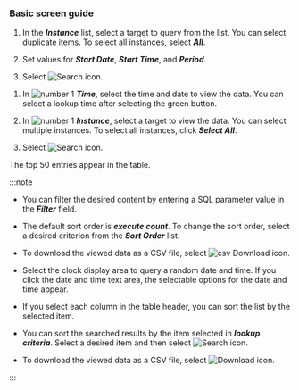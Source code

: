 ### Basic screen guide

<ProdImg img='db-database-sql-stat.png' desc='SQL 통계' />

<Xclude product='postgresql'>

1.  In the **_Instance_** list, select a target to query from the list. You can select duplicate items. To select all instances, select **_All_**.

2.  Set values for **_Start Date_**, **_Start Time_**, and **_Period_**.

3.  Select ![Search icon](/img/ico-btn-search.png).

</Xclude>

<InDoc product='postgresql'>

1.  In ![number 1](/img/number-01.png) **_Time_**, select the time and date to view the data. You can select a lookup time after selecting the green button.

2.  In ![number 1](/img/number-01.png) **_Instance_**, select a target to view the data. You can select multiple instances. To select all instances, click **_Select All_**.

3.  Select ![Search icon](/img/ico-btn-search.png).

</InDoc>

The top 50 entries appear in the table.

:::note

<Xclude product='postgresql'>

-   You can filter the desired content by entering a SQL parameter value in the **_Filter_** field.

-   The default sort order is **_execute count_**. To change the sort order, select a desired criterion from the **_Sort Order_** list.

-   To download the viewed data as a CSV file, select ![csv Download icon](/img/ic-csv-download-ms.svg).

</Xclude>

<InDoc product='postgresql'>

-   Select the clock display area to query a random date and time. If you click the date and time text area, the selectable options for the date and time appear.

-   If you select each column in the table header, you can sort the list by the selected item.

-   You can sort the searched results by the item selected in **_lookup criteria_**. Select a desired item and then select ![Search icon](/img/ico-btn-search.png). 

-   To download the viewed data as a CSV file, select ![Download icon](/img/ico-download.svg).

</InDoc>

:::
